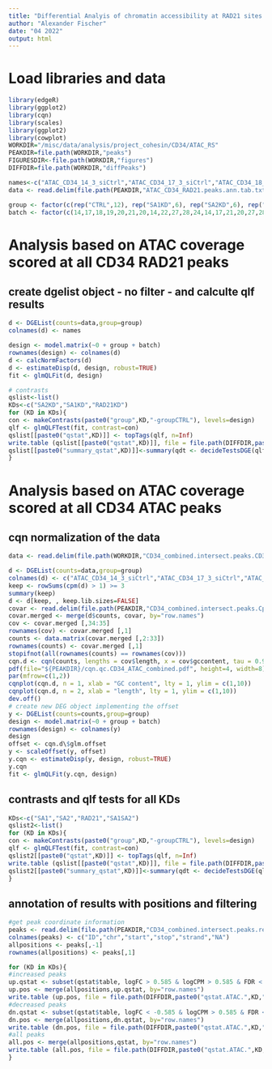 ```yaml
---
title: "Differential Analyis of chromatin accessibility at RAD21 sites in Cohesin KD HSPCs"
author: "Alexander Fischer"
date: "04 2022"
output: html
---
```



# Load libraries and data
```r
library(edgeR)
library(ggplot2)
library(cqn)
library(scales)
library(ggplot2)
library(cowplot)
WORKDIR="/misc/data/analysis/project_cohesin/CD34/ATAC_RS"
PEAKDIR=file.path(WORKDIR,"peaks")
FIGURESDIR<-file.path(WORKDIR,"figures")
DIFFDIR=file.path(WORKDIR,"diffPeaks")

names<-c("ATAC_CD34_14_3_siCtrl","ATAC_CD34_17_3_siCtrl","ATAC_CD34_18_4_siCtrl","ATAC_CD34_19_2_siCtrl","ATAC_CD34_20_6_siCtrl","ATAC_CD34_21_4_siCtrl","ATAC_CD34_20_7_Mock","ATAC_CD34_14_4_Mock","ATAC_CD34_22_3_siCtrl","ATAC_CD34_27_4_siCtrl","ATAC_CD34_28_6_siCtrl","ATAC_CD34_24_1_siCtrl","ATAC_CD34_14_1_SA1_2259_4094","ATAC_CD34_17_1_SA1_2259_4094","ATAC_CD34_21_2_SA1_2259_4094","ATAC_CD34_20_4_SA1_2259_4094","ATAC_CD34_27_3_SA1","ATAC_CD34_28_4_SA1","ATAC_CD34_14_2_SA2_529_1252","ATAC_CD34_17_2_SA2_529_1252","ATAC_CD34_21_3_SA2_529_1252","ATAC_CD34_22_2_SA2_529_1252","ATAC_CD34_20_5_SA2_529_1252","ATAC_CD34_28_5_SA2","ATAC_CD34_18_1_Rad21","ATAC_CD34_20_1_Rad21","ATAC_CD34_22_1_RAD21","ATAC_CD34_27_1_Rad21","ATAC_CD34_28_1_Rad21","ATAC_CD34_20_2_SA1_SA2","ATAC_CD34_28_2_SA1_SA2","ATAC_CD34_18_2_SA1_SA2")
data <- read.delim(file.path(PEAKDIR,"ATAC_CD34_RAD21.peaks.ann.tab.txt"), row.names=1,header=FALSE)

group <- factor(c(rep("CTRL",12), rep("SA1KD",6), rep("SA2KD",6), rep("RAD21KD",5), rep("SA1SA2KD",3)))
batch <- factor(c(14,17,18,19,20,21,20,14,22,27,28,24,14,17,21,20,27,28,14,17,21,22,20,28,18,20,22,27,28,20,28,18))
```

# Analysis based on ATAC coverage scored at all CD34 RAD21 peaks
## create dgelist object - no filter - and calculte qlf results
```r
d <- DGEList(counts=data,group=group)
colnames(d) <- names

design <- model.matrix(~0 + group + batch)
rownames(design) <- colnames(d)
d <- calcNormFactors(d)
d <- estimateDisp(d, design, robust=TRUE)
fit <- glmQLFit(d, design)

# contrasts
qslist<-list()
KDs<-c("SA2KD","SA1KD","RAD21KD")
for (KD in KDs){
con <- makeContrasts(paste0("group",KD,"-groupCTRL"), levels=design)
qlf <- glmQLFTest(fit, contrast=con)
qslist[[paste0("qstat",KD)]] <- topTags(qlf, n=Inf)
write.table (qslist[[paste0("qstat",KD)]], file = file.path(DIFFDIR,paste0("qstat.ATAC.",KD,"vsCTRL.RAD21peak.ann.txt")), sep = "\t", quote=FALSE)
qslist[[paste0("summary_qstat",KD)]]<-summary(qdt <- decideTestsDGE(qlf, lfc=0.585))
}
```


# Analysis based on ATAC coverage scored at all CD34 ATAC peaks
## cqn normalization of the data
```r
data <- read.delim(file.path(WORKDIR,"CD34_combined.intersect.peaks.CD34.ann.table.txt"), row.names="ID")

d <- DGEList(counts=data,group=group)
colnames(d) <- c("ATAC_CD34_14_3_siCtrl","ATAC_CD34_17_3_siCtrl","ATAC_CD34_18_4_siCtrl","ATAC_CD34_19_2_siCtrl","ATAC_CD34_20_6_siCtrl","ATAC_CD34_21_4_siCtrl","ATAC_CD34_20_7_Mock","ATAC_CD34_14_4_Mock","ATAC_CD34_22_3_siCtrl","ATAC_CD34_27_4_siCtrl","ATAC_CD34_28_6_siCtrl","ATAC_CD34_24_1_siCtrl","ATAC_CD34_14_1_SA1_2259_4094","ATAC_CD34_17_1_SA1_2259_4094","ATAC_CD34_21_2_SA1_2259_4094","ATAC_CD34_20_4_SA1_2259_4094","ATAC_CD34_27_3_SA1","ATAC_CD34_28_4_SA1","ATAC_CD34_14_2_SA2_529_1252","ATAC_CD34_17_2_SA2_529_1252","ATAC_CD34_21_3_SA2_529_1252","ATAC_CD34_22_2_SA2_529_1252","ATAC_CD34_20_5_SA2_529_1252","ATAC_CD34_28_5_SA2","ATAC_CD34_18_1_Rad21","ATAC_CD34_20_1_Rad21","ATAC_CD34_22_1_RAD21","ATAC_CD34_27_1_Rad21","ATAC_CD34_28_1_Rad21","ATAC_CD34_20_2_SA1_SA2","ATAC_CD34_28_2_SA1_SA2","ATAC_CD34_18_2_SA1_SA2")
keep <- rowSums(cpm(d) > 1) >= 3
summary(keep)
d <- d[keep, , keep.lib.sizes=FALSE]
covar <- read.delim(file.path(PEAKDIR,"CD34_combined.intersect.peaks.CpGann.txt"), row.names="ID")
covar.merged <- merge(d$counts, covar, by="row.names")
cov <- covar.merged [,34:35]
rownames(cov) <- covar.merged [,1]
counts <- data.matrix(covar.merged [,2:33])
rownames(counts) <- covar.merged [,1]
stopifnot(all(rownames(counts) == rownames(cov)))
cqn.d <- cqn(counts, lengths = cov$length, x = cov$gccontent, tau = 0.95, verbose = TRUE)
pdf(file="${PEAKDIR}/cqn.qc.CD34_ATAC_combined.pdf", height=4, width=8)
par(mfrow=c(1,2))
cqnplot(cqn.d, n = 1, xlab = "GC content", lty = 1, ylim = c(1,10))
cqnplot(cqn.d, n = 2, xlab = "length", lty = 1, ylim = c(1,10))
dev.off()
# create new DEG object implementing the offset
y <- DGEList(counts=counts,group=group)
design <- model.matrix(~0 + group + batch)
rownames(design) <- colnames(y)
design
offset <- cqn.d\$glm.offset
y <- scaleOffset(y, offset)
y.cqn <- estimateDisp(y, design, robust=TRUE)
y.cqn
fit <- glmQLFit(y.cqn, design)
```


## contrasts and qlf tests for all KDs
```r
KDs<-c("SA1","SA2","RAD21","SA1SA2")
qslist2<-list()
for (KD in KDs){
con <- makeContrasts(paste0("group",KD,"-groupCTRL"), levels=design)
qlf <- glmQLFTest(fit, contrast=con)
qslist2[[paste0("qstat",KD)]] <- topTags(qlf, n=Inf)
write.table (qslist[[paste0("qstat",KD)]], file = file.path(DIFFDIR,paste0("qstat.ATAC.",KD,"vsCTRL.upperQ0.95.cqn.CD34.txt")), sep = "\t", quote=FALSE)
qslist2[[paste0("summary_qstat",KD)]]<-summary(qdt <- decideTestsDGE(qlf, lfc=0.585))
}
```

## annotation of results with positions and filtering
```r
#get peak coordinate information
peaks <- read.delim(file.path(PEAKDIR,"CD34_combined.intersect.peaks.refChr.txt"), header=F)
colnames(peaks) <- c("ID","chr","start","stop","strand","NA")
allpositions <- peaks[,-1]
rownames(allpositions) <- peaks[,1]

for (KD in KDs){
#increased peaks
up.qstat <- subset(qstat$table, logFC > 0.585 & logCPM > 0.585 & FDR < .05)
up.pos <- merge(allpositions,up.qstat, by="row.names")
write.table (up.pos, file = file.path(DIFFDIR,paste0("qstat.ATAC.",KD,"KDvsCTRL.upperQ0.95.cqn.CD34.1.5foldUP.txt")), sep = "\t", row.names=F, quote=FALSE)
#decreased peaks
dn.qstat <- subset(qstat$table, logFC < -0.585 & logCPM > 0.585 & FDR < .05)
dn.pos <- merge(allpositions,dn.qstat, by="row.names")
write.table (dn.pos, file = file.path(DIFFDIR,paste0("qstat.ATAC.",KD,"KDvsCTRL.upperQ0.95.cqn.CD34.1.5foldDOWN.txt")), sep = "\t", row.names=F, quote=FALSE)
#all peaks
all.pos <- merge(allpositions,qstat, by="row.names")
write.table (all.pos, file = file.path(DIFFDIR,paste0("qstat.ATAC.",KD,"KDvsCTRL.upperQ0.95.cqn.CD34.all.txt")), sep = "\t", row.names=F, quote=FALSE)
}
```

